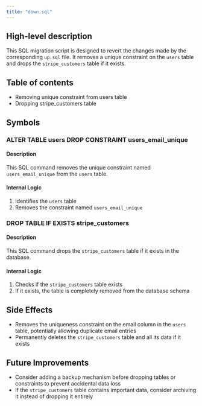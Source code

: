 ```yaml
---
title: "down.sql"
---
```


## High-level description
This SQL migration script is designed to revert the changes made by the corresponding `up.sql` file. It removes a unique constraint on the `users` table and drops the `stripe_customers` table if it exists.

## Table of contents
- Removing unique constraint from users table
- Dropping stripe_customers table

## Symbols

### ALTER TABLE users DROP CONSTRAINT users_email_unique
#### Description
This SQL command removes the unique constraint named `users_email_unique` from the `users` table.

#### Internal Logic
1. Identifies the `users` table
2. Removes the constraint named `users_email_unique`

### DROP TABLE IF EXISTS stripe_customers
#### Description
This SQL command drops the `stripe_customers` table if it exists in the database.

#### Internal Logic
1. Checks if the `stripe_customers` table exists
2. If it exists, the table is completely removed from the database schema

## Side Effects
- Removes the uniqueness constraint on the email column in the `users` table, potentially allowing duplicate email entries
- Permanently deletes the `stripe_customers` table and all its data if it exists

## Future Improvements
- Consider adding a backup mechanism before dropping tables or constraints to prevent accidental data loss
- If the `stripe_customers` table contains important data, consider archiving it instead of dropping it entirely